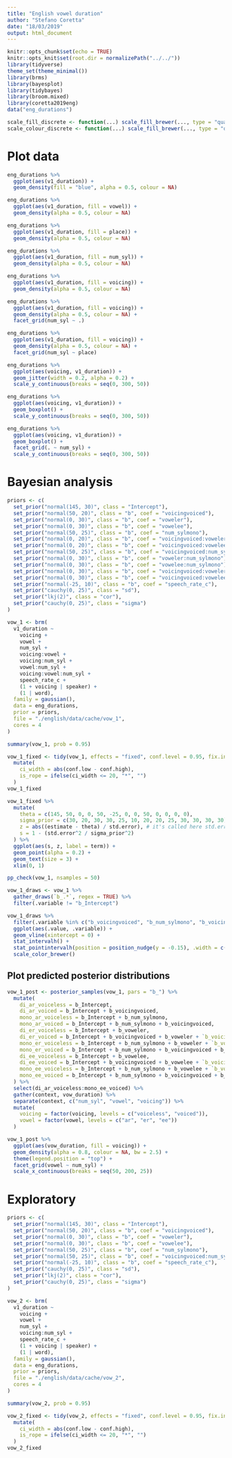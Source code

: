 ```yaml
---
title: "English vowel duration"
author: "Stefano Coretta"
date: "18/03/2019"
output: html_document
---
```


```r
knitr::opts_chunk$set(echo = TRUE)
knitr::opts_knit$set(root.dir = normalizePath("../../"))
library(tidyverse)
theme_set(theme_minimal())
library(brms)
library(bayesplot)
library(tidybayes)
library(broom.mixed)
library(coretta2019eng)
data("eng_durations")

scale_fill_discrete <- function(...) scale_fill_brewer(..., type = "qual")
scale_colour_discrete <- function(...) scale_fill_brewer(..., type = "qual")
```

# Plot data

```r
eng_durations %>%
  ggplot(aes(v1_duration)) +
  geom_density(fill = "blue", alpha = 0.5, colour = NA)
```

```r
eng_durations %>%
  ggplot(aes(v1_duration, fill = vowel)) +
  geom_density(alpha = 0.5, colour = NA)
```

```r
eng_durations %>%
  ggplot(aes(v1_duration, fill = place)) +
  geom_density(alpha = 0.5, colour = NA)
```

```r
eng_durations %>%
  ggplot(aes(v1_duration, fill = num_syl)) +
  geom_density(alpha = 0.5, colour = NA)
```

```r
eng_durations %>%
  ggplot(aes(v1_duration, fill = voicing)) +
  geom_density(alpha = 0.5, colour = NA)
```

```r
eng_durations %>%
  ggplot(aes(v1_duration, fill = voicing)) +
  geom_density(alpha = 0.5, colour = NA) +
  facet_grid(num_syl ~ .)
```

```r
eng_durations %>%
  ggplot(aes(v1_duration, fill = voicing)) +
  geom_density(alpha = 0.5, colour = NA) +
  facet_grid(num_syl ~ place)
```

```r
eng_durations %>%
  ggplot(aes(voicing, v1_duration)) +
  geom_jitter(width = 0.2, alpha = 0.2) +
  scale_y_continuous(breaks = seq(0, 300, 50))
```

```r
eng_durations %>%
  ggplot(aes(voicing, v1_duration)) +
  geom_boxplot() +
  scale_y_continuous(breaks = seq(0, 300, 50))
```

```r
eng_durations %>%
  ggplot(aes(voicing, v1_duration)) +
  geom_boxplot() +
  facet_grid(. ~ num_syl) +
  scale_y_continuous(breaks = seq(0, 300, 50))
```

# Bayesian analysis

```r
priors <- c(
  set_prior("normal(145, 30)", class = "Intercept"),
  set_prior("normal(50, 20)", class = "b", coef = "voicingvoiced"),
  set_prior("normal(0, 30)", class = "b", coef = "voweler"),
  set_prior("normal(0, 30)", class = "b", coef = "vowelee"),
  set_prior("normal(50, 25)", class = "b", coef = "num_sylmono"),
  set_prior("normal(0, 20)", class = "b", coef = "voicingvoiced:voweler"),
  set_prior("normal(0, 20)", class = "b", coef = "voicingvoiced:vowelee"),
  set_prior("normal(50, 25)", class = "b", coef = "voicingvoiced:num_sylmono"),
  set_prior("normal(0, 30)", class = "b", coef = "voweler:num_sylmono"),
  set_prior("normal(0, 30)", class = "b", coef = "vowelee:num_sylmono"),
  set_prior("normal(0, 30)", class = "b", coef = "voicingvoiced:voweler:num_sylmono"),
  set_prior("normal(0, 30)", class = "b", coef = "voicingvoiced:vowelee:num_sylmono"),
  set_prior("normal(-25, 10)", class = "b", coef = "speech_rate_c"),
  set_prior("cauchy(0, 25)", class = "sd"),
  set_prior("lkj(2)", class = "cor"),
  set_prior("cauchy(0, 25)", class = "sigma")
)

vow_1 <- brm(
  v1_duration ~
    voicing +
    vowel +
    num_syl +
    voicing:vowel +
    voicing:num_syl +
    vowel:num_syl +
    voicing:vowel:num_syl +
    speech_rate_c +
    (1 + voicing | speaker) +
    (1 | word),
  family = gaussian(),
  data = eng_durations,
  prior = priors,
  file = "./english/data/cache/vow_1",
  cores = 4
)
```

```r
summary(vow_1, prob = 0.95)
```

```r
vow_1_fixed <- tidy(vow_1, effects = "fixed", conf.level = 0.95, fix.intercept = FALSE) %>%
  mutate(
    ci_width = abs(conf.low - conf.high),
    is_rope = ifelse(ci_width <= 20, "*", "")
  )
vow_1_fixed
```

```r
vow_1_fixed %>%
  mutate(
    theta = c(145, 50, 0, 0, 50, -25, 0, 0, 50, 0, 0, 0, 0),
    sigma_prior = c(30, 20, 30, 30, 25, 10, 20, 20, 25, 30, 30, 30, 30),
    z = abs((estimate - theta) / std.error), # it's called here std.error but is the standard deviation
    s = 1 - (std.error^2 / sigma_prior^2)
  ) %>%
  ggplot(aes(s, z, label = term)) +
  geom_point(alpha = 0.2) +
  geom_text(size = 3) +
  xlim(0, 1)
```

```r
pp_check(vow_1, nsamples = 50)
```

```r
vow_1_draws <- vow_1 %>%
  gather_draws(`b_.*`, regex = TRUE) %>%
  filter(.variable != "b_Intercept")
```

```r
vow_1_draws %>%
  filter(.variable %in% c("b_voicingvoiced", "b_num_sylmono", "b_voicingvoiced:num_sylmono")) %>%
  ggplot(aes(.value, .variable)) +
  geom_vline(xintercept = 0) +
  stat_intervalh() +
  stat_pointintervalh(position = position_nudge(y = -0.15), .width = c(0.66, 0.98)) +
  scale_color_brewer()
```

## Plot predicted posterior distributions

```r
vow_1_post <- posterior_samples(vow_1, pars = "b_") %>%
  mutate(
    di_ar_voiceless = b_Intercept,
    di_ar_voiced = b_Intercept + b_voicingvoiced,
    mono_ar_voiceless = b_Intercept + b_num_sylmono,
    mono_ar_voiced = b_Intercept + b_num_sylmono + b_voicingvoiced,
    di_er_voiceless = b_Intercept + b_voweler,
    di_er_voiced = b_Intercept + b_voicingvoiced + b_voweler + `b_voicingvoiced:voweler`,
    mono_er_voiceless = b_Intercept + b_num_sylmono + b_voweler + `b_voweler:num_sylmono`,
    mono_er_voiced = b_Intercept + b_num_sylmono + b_voicingvoiced + b_voweler + `b_voicingvoiced:voweler` + `b_voweler:num_sylmono` + `b_voicingvoiced:voweler:num_sylmono`,
    di_ee_voiceless = b_Intercept + b_vowelee,
    di_ee_voiced = b_Intercept + b_voicingvoiced + b_vowelee + `b_voicingvoiced:vowelee`,
    mono_ee_voiceless = b_Intercept + b_num_sylmono + b_vowelee + `b_vowelee:num_sylmono`,
    mono_ee_voiced = b_Intercept + b_num_sylmono + b_voicingvoiced + b_vowelee + `b_voicingvoiced:vowelee` + `b_vowelee:num_sylmono` + `b_voicingvoiced:vowelee:num_sylmono`
  ) %>%
  select(di_ar_voiceless:mono_ee_voiced) %>%
  gather(context, vow_duration) %>%
  separate(context, c("num_syl", "vowel", "voicing")) %>%
  mutate(
    voicing = factor(voicing, levels = c("voiceless", "voiced")),
    vowel = factor(vowel, levels = c("ar", "er", "ee"))
  )
```

```r
vow_1_post %>%
  ggplot(aes(vow_duration, fill = voicing)) +
  geom_density(alpha = 0.8, colour = NA, bw = 2.5) +
  theme(legend.position = "top") +
  facet_grid(vowel ~ num_syl) +
  scale_x_continuous(breaks = seq(50, 200, 25))
```

# Exploratory

```r
priors <- c(
  set_prior("normal(145, 30)", class = "Intercept"),
  set_prior("normal(50, 20)", class = "b", coef = "voicingvoiced"),
  set_prior("normal(0, 30)", class = "b", coef = "voweler"),
  set_prior("normal(0, 30)", class = "b", coef = "vowelee"),
  set_prior("normal(50, 25)", class = "b", coef = "num_sylmono"),
  set_prior("normal(50, 25)", class = "b", coef = "voicingvoiced:num_sylmono"),
  set_prior("normal(-25, 10)", class = "b", coef = "speech_rate_c"),
  set_prior("cauchy(0, 25)", class = "sd"),
  set_prior("lkj(2)", class = "cor"),
  set_prior("cauchy(0, 25)", class = "sigma")
)

vow_2 <- brm(
  v1_duration ~
    voicing +
    vowel +
    num_syl +
    voicing:num_syl +
    speech_rate_c +
    (1 + voicing | speaker) +
    (1 | word),
  family = gaussian(),
  data = eng_durations,
  prior = priors,
  file = "./english/data/cache/vow_2",
  cores = 4
)
```

```r
summary(vow_2, prob = 0.95)
```

```r
vow_2_fixed <- tidy(vow_2, effects = "fixed", conf.level = 0.95, fix.intercept = FALSE) %>%
  mutate(
    ci_width = abs(conf.low - conf.high),
    is_rope = ifelse(ci_width <= 20, "*", "")
  )
vow_2_fixed
```
